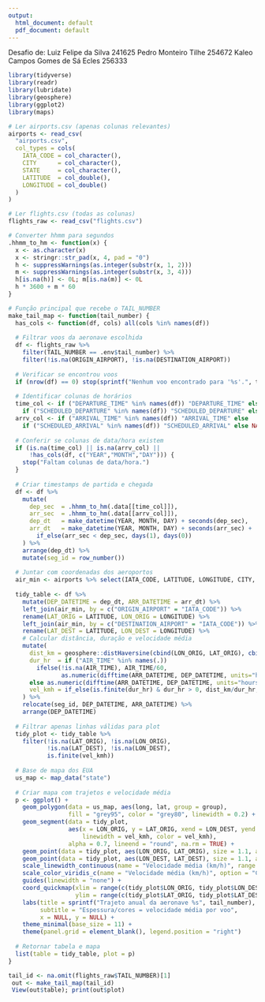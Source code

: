 ---
output:
  html_document: default
  pdf_document: default
---
Desafio de:
Luiz Felipe da Silva 241625
Pedro Monteiro Tilhe 254672
Kaleo Campos Gomes de Sá Ecles 256333



```{r}
library(tidyverse)
library(readr)
library(lubridate)
library(geosphere)
library(ggplot2)
library(maps)
```

```{r}
# Ler airports.csv (apenas colunas relevantes)
airports <- read_csv(
  "airports.csv",
  col_types = cols(
    IATA_CODE = col_character(),
    CITY      = col_character(),
    STATE     = col_character(),
    LATITUDE  = col_double(),
    LONGITUDE = col_double()
  )
)

# Ler flights.csv (todas as colunas)
flights_raw <- read_csv("flights.csv")

# Converter hhmm para segundos
.hhmm_to_hm <- function(x) {
  x <- as.character(x)
  x <- stringr::str_pad(x, 4, pad = "0")
  h <- suppressWarnings(as.integer(substr(x, 1, 2)))
  m <- suppressWarnings(as.integer(substr(x, 3, 4)))
  h[is.na(h)] <- 0L; m[is.na(m)] <- 0L
  h * 3600 + m * 60
}
```

```{r}
# Função principal que recebe o TAIL_NUMBER
make_tail_map <- function(tail_number) {
  has_cols <- function(df, cols) all(cols %in% names(df))
  
  # Filtrar voos da aeronave escolhida
  df <- flights_raw %>%
    filter(TAIL_NUMBER == .env$tail_number) %>%
    filter(!is.na(ORIGIN_AIRPORT), !is.na(DESTINATION_AIRPORT))
  
  # Verificar se encontrou voos
  if (nrow(df) == 0) stop(sprintf("Nenhum voo encontrado para '%s'.", tail_number))
  
  # Identificar colunas de horários
  time_col <- if ("DEPARTURE_TIME" %in% names(df)) "DEPARTURE_TIME" else
    if ("SCHEDULED_DEPARTURE" %in% names(df)) "SCHEDULED_DEPARTURE" else NA
  arrv_col <- if ("ARRIVAL_TIME" %in% names(df)) "ARRIVAL_TIME" else
    if ("SCHEDULED_ARRIVAL" %in% names(df)) "SCHEDULED_ARRIVAL" else NA
  
  # Conferir se colunas de data/hora existem
  if (is.na(time_col) || is.na(arrv_col) ||
      !has_cols(df, c("YEAR","MONTH","DAY"))) {
    stop("Faltam colunas de data/hora.")
  }
  
  # Criar timestamps de partida e chegada
  df <- df %>%
    mutate(
      dep_sec  = .hhmm_to_hm(.data[[time_col]]),
      arr_sec  = .hhmm_to_hm(.data[[arrv_col]]),
      dep_dt   = make_datetime(YEAR, MONTH, DAY) + seconds(dep_sec),
      arr_dt   = make_datetime(YEAR, MONTH, DAY) + seconds(arr_sec) +
        if_else(arr_sec < dep_sec, days(1), days(0))
    ) %>%
    arrange(dep_dt) %>%
    mutate(seg_id = row_number())
  
  # Juntar com coordenadas dos aeroportos
  air_min <- airports %>% select(IATA_CODE, LATITUDE, LONGITUDE, CITY, STATE)
  
  tidy_table <- df %>%
    mutate(DEP_DATETIME = dep_dt, ARR_DATETIME = arr_dt) %>%
    left_join(air_min, by = c("ORIGIN_AIRPORT" = "IATA_CODE")) %>%
    rename(LAT_ORIG = LATITUDE, LON_ORIG = LONGITUDE) %>%
    left_join(air_min, by = c("DESTINATION_AIRPORT" = "IATA_CODE")) %>%
    rename(LAT_DEST = LATITUDE, LON_DEST = LONGITUDE) %>%
    # Calcular distância, duração e velocidade média
    mutate(
      dist_km = geosphere::distHaversine(cbind(LON_ORIG, LAT_ORIG), cbind(LON_DEST, LAT_DEST))/1000,
      dur_hr  = if ("AIR_TIME" %in% names(.))
        ifelse(!is.na(AIR_TIME), AIR_TIME/60,
               as.numeric(difftime(ARR_DATETIME, DEP_DATETIME, units="hours")))
      else as.numeric(difftime(ARR_DATETIME, DEP_DATETIME, units="hours")),
      vel_kmh = if_else(is.finite(dur_hr) & dur_hr > 0, dist_km/dur_hr, NA_real_)
    ) %>%
    relocate(seg_id, DEP_DATETIME, ARR_DATETIME) %>%
    arrange(DEP_DATETIME)
  
  # Filtrar apenas linhas válidas para plot
  tidy_plot <- tidy_table %>%
    filter(!is.na(LAT_ORIG), !is.na(LON_ORIG),
           !is.na(LAT_DEST), !is.na(LON_DEST),
           is.finite(vel_kmh))
  
  # Base de mapa dos EUA
  us_map <- map_data("state")
  
  # Criar mapa com trajetos e velocidade média
  p <- ggplot() +
    geom_polygon(data = us_map, aes(long, lat, group = group),
                 fill = "grey95", color = "grey80", linewidth = 0.2) +
    geom_segment(data = tidy_plot,
                 aes(x = LON_ORIG, y = LAT_ORIG, xend = LON_DEST, yend = LAT_DEST,
                     linewidth = vel_kmh, color = vel_kmh),
                 alpha = 0.7, lineend = "round", na.rm = TRUE) +
    geom_point(data = tidy_plot, aes(LON_ORIG, LAT_ORIG), size = 1.1, alpha = 0.8) +
    geom_point(data = tidy_plot, aes(LON_DEST, LAT_DEST), size = 1.1, alpha = 0.8) +
    scale_linewidth_continuous(name = "Velocidade média (km/h)", range = c(0.4, 2.8)) +
    scale_color_viridis_c(name = "Velocidade média (km/h)", option = "C", na.value = "grey80") +
    guides(linewidth = "none") +
    coord_quickmap(xlim = range(c(tidy_plot$LON_ORIG, tidy_plot$LON_DEST), na.rm = TRUE) + c(-2, 2),
                   ylim = range(c(tidy_plot$LAT_ORIG, tidy_plot$LAT_DEST), na.rm = TRUE) + c(-2, 2)) +
    labs(title = sprintf("Trajeto anual da aeronave %s", tail_number),
         subtitle = "Espessura/cores = velocidade média por voo",
         x = NULL, y = NULL) +
    theme_minimal(base_size = 11) +
    theme(panel.grid = element_blank(), legend.position = "right")
  
  # Retornar tabela e mapa
  list(table = tidy_table, plot = p)
}
```

```{r}
tail_id <- na.omit(flights_raw$TAIL_NUMBER)[1]
 out <- make_tail_map(tail_id)
 View(out$table); print(out$plot)
```

